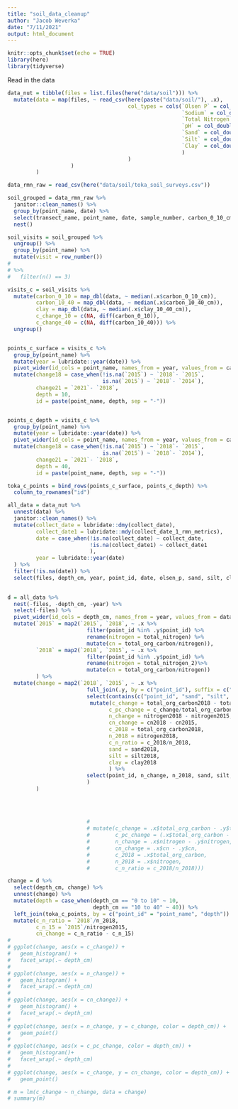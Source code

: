 ```yaml
---
title: "soil_data_cleanup"
author: "Jacob Weverka"
date: "7/11/2021"
output: html_document
---
```


```r
knitr::opts_chunk$set(echo = TRUE)
library(here)
library(tidyverse)
```

Read in the data

```r

data_nut = tibble(files = list.files(here("data/soil"))) %>%
  mutate(data = map(files, ~ read_csv(here(paste("data/soil/"), .x), 
                                      col_types = cols(`Olsen P` = col_character(),
                                                       `Sodium` = col_double(),
                                                       `Total Nitrogen` = col_double(),
                                                       `pH` = col_double(),
                                                       `Sand` = col_double(),
                                                       `Silt` = col_double(),
                                                       `Clay` = col_double()
                                                       )
                                      )
                    )
         )  

data_rmn_raw = read_csv(here("data/soil/toka_soil_surveys.csv"))


```


```r
soil_grouped = data_rmn_raw %>% 
  janitor::clean_names() %>% 
  group_by(point_name, date) %>% 
  select(transect_name, point_name, date, sample_number, carbon_0_10_cm, carbon_10_40_cm, clay_10_40_cm, silt_10_40_cm, sand_10_40_cm, grazed_this_year, bare_ground, litter_depth, catenal_position, starts_with("bulk"), max_depth) %>% 
  nest()

soil_visits = soil_grouped %>% 
  ungroup() %>% 
  group_by(point_name) %>% 
  mutate(visit = row_number()) 
# 
# %>% 
#   filter(n() == 3)

visits_c = soil_visits %>% 
  mutate(carbon_0_10 = map_dbl(data, ~ median(.x$carbon_0_10_cm)),
         carbon_10_40 = map_dbl(data, ~ median(.x$carbon_10_40_cm)),
         clay = map_dbl(data, ~ median(.x$clay_10_40_cm)),
         c_change_10 = c(NA, diff(carbon_0_10)),
         c_change_40 = c(NA, diff(carbon_10_40))) %>% 
  ungroup()


points_c_surface = visits_c %>% 
  group_by(point_name) %>% 
  mutate(year = lubridate::year(date)) %>% 
  pivot_wider(id_cols = point_name, names_from = year, values_from = carbon_0_10) %>% 
  mutate(change18 = case_when(!is.na(`2015`) ~ `2018`- `2015`,
                              is.na(`2015`) ~ `2018`- `2014`),
         change21 = `2021`- `2018`,
         depth = 10,
         id = paste(point_name, depth, sep = "-"))


points_c_depth = visits_c %>% 
  group_by(point_name) %>% 
  mutate(year = lubridate::year(date)) %>% 
  pivot_wider(id_cols = point_name, names_from = year, values_from = carbon_10_40) %>% 
  mutate(change18 = case_when(!is.na(`2015`) ~ `2018`- `2015`,
                              is.na(`2015`) ~ `2018`- `2014`),
         change21 = `2021`- `2018`,
         depth = 40,
         id = paste(point_name, depth, sep = "-"))

toka_c_points = bind_rows(points_c_surface, points_c_depth) %>% 
  column_to_rownames("id")


```




```r
all_data = data_nut %>% 
  unnest(data) %>%
  janitor::clean_names() %>% 
  mutate(collect_date = lubridate::dmy(collect_date),
         collect_date1 = lubridate::mdy(collect_date_1_rmn_metrics),
         date = case_when(!is.na(collect_date) ~ collect_date,
                          !is.na(collect_date1) ~ collect_date1
                          ),
         year = lubridate::year(date)
  ) %>% 
  filter(!is.na(date)) %>% 
  select(files, depth_cm, year, point_id, date, olsen_p, sand, silt, clay, texture, p_h, cec, calcium, magnesium, potassium, sodium, total_org_carbon, total_nitrogen, total_nitrogen_2)
  
```



```r
d = all_data %>% 
  nest(-files, -depth_cm, -year) %>% 
  select(-files) %>% 
  pivot_wider(id_cols = depth_cm, names_from = year, values_from = data) %>% 
  mutate(`2015` = map2(`2015`, `2018`, ~ .x %>% 
                         filter(point_id %in% .y$point_id) %>% 
                         rename(nitrogen = total_nitrogen) %>% 
                         mutate(cn = total_org_carbon/nitrogen)),
         `2018` = map2(`2018`, `2015`, ~ .x %>% 
                         filter(point_id %in% .y$point_id) %>% 
                         rename(nitrogen = total_nitrogen_2)%>% 
                         mutate(cn = total_org_carbon/nitrogen))
         ) %>% 
  mutate(change = map2(`2018`, `2015`, ~ .x %>% 
                         full_join(.y, by = c("point_id"), suffix = c("2018", "2015")) %>% 
                         select(contains(c("point_id", "sand", "silt", "clay", "total_org", "nitrogen", "cn"))) %>% 
                          mutate(c_change = total_org_carbon2018 - total_org_carbon2015,
                                c_pc_change = c_change/total_org_carbon2015,
                                n_change = nitrogen2018 - nitrogen2015,
                                cn_change = cn2018 - cn2015,
                                c_2018 = total_org_carbon2018,
                                n_2018 = nitrogen2018,
                                c_n_ratio = c_2018/n_2018,
                                sand = sand2018,
                                silt = silt2018,
                                clay = clay2018
                                ) %>% 
                         select(point_id, n_change, n_2018, sand, silt, clay, contains("nitrogen")) 
                         )
         )
                       
                         
                         
                         
                         # 
                         # mutate(c_change = .x$total_org_carbon - .y$total_org_carbon,
                         #        c_pc_change = (.x$total_org_carbon - .y$total_org_carbon)/.y$total_org_carbon,
                         #        n_change = .x$nitrogen - .y$nitrogen,
                         #        cn_change = .x$cn - .y$cn,
                         #        c_2018 = .x$total_org_carbon,
                         #        n_2018 = .x$nitrogen,
                         #        c_n_ratio = c_2018/n_2018)))
```
```r
change = d %>% 
  select(depth_cm, change) %>% 
  unnest(change) %>% 
  mutate(depth = case_when(depth_cm == "0 to 10" ~ 10,
                           depth_cm == "10 to 40" ~ 40)) %>% 
  left_join(toka_c_points, by = c("point_id" = "point_name", "depth")) %>% 
  mutate(c_n_ratio = `2018`/n_2018,
         c_n_15 = `2015`/nitrogen2015,
         cn_change = c_n_ratio - c_n_15)
# 
# ggplot(change, aes(x = c_change)) +
#   geom_histogram() +
#   facet_wrap(.~ depth_cm)
# 
# ggplot(change, aes(x = n_change)) +
#   geom_histogram() +
#   facet_wrap(.~ depth_cm)
# 
# ggplot(change, aes(x = cn_change)) +
#   geom_histogram() +
#   facet_wrap(.~ depth_cm)
# 
# ggplot(change, aes(x = n_change, y = c_change, color = depth_cm)) +
#   geom_point()
# 
# ggplot(change, aes(x = c_pc_change, color = depth_cm)) +
#   geom_histogram()+
#   facet_wrap(.~ depth_cm)
# 
# ggplot(change, aes(x = c_change, y = cn_change, color = depth_cm)) +
#   geom_point()

```

```r
# m = lm(c_change ~ n_change, data = change)
# summary(m)
```

